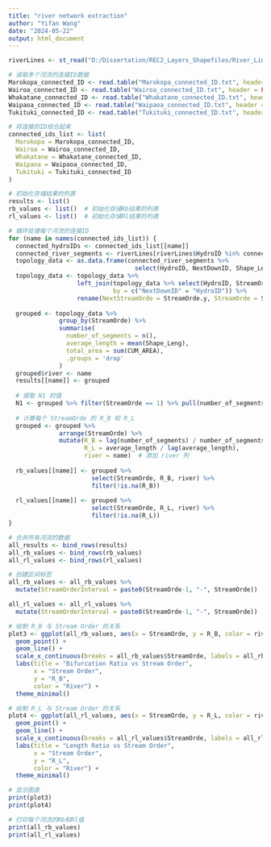 ---
title: "river network extraction"
author: "Yifan Wang"
date: "2024-05-22"
output: html_document
---


```{r}
riverLines <- st_read("D:/Dissertation/REC2_Layers_Shapefiles/River_Lines.shp")


```

```{r}
# 读取多个河流的连接ID数据
Marokopa_connected_ID <- read.table("Marokopa_connected_ID.txt", header = FALSE, stringsAsFactors = FALSE)$V1
Wairoa_connected_ID <- read.table("Wairoa_connected_ID.txt", header = FALSE, stringsAsFactors = FALSE)$V1
Whakatane_connected_ID <- read.table("Whakatane_connected_ID.txt", header = FALSE, stringsAsFactors = FALSE)$V1
Waipaoa_connected_ID <- read.table("Waipaoa_connected_ID.txt", header = FALSE, stringsAsFactors = FALSE)$V1
Tukituki_connected_ID <- read.table("Tukituki_connected_ID.txt", header = FALSE, stringsAsFactors = FALSE)$V1

# 将连接的ID结合起来
connected_ids_list <- list(
  Marokopa = Marokopa_connected_ID,
  Wairoa = Wairoa_connected_ID,
  Whakatane = Whakatane_connected_ID,
  Waipaoa = Waipaoa_connected_ID,
  Tukituki = Tukituki_connected_ID
)

# 初始化存储结果的列表
results <- list()
rb_values <- list()  # 初始化存储Rb结果的列表
rl_values <- list()  # 初始化存储Rl结果的列表

# 循环处理每个河流的连接ID
for (name in names(connected_ids_list)) {
  connected_hydroIDs <- connected_ids_list[[name]]
  connected_river_segments <- riverLines[riverLines$HydroID %in% connected_hydroIDs, ]
  topology_data <- as.data.frame(connected_river_segments %>% 
                                   select(HydroID, NextDownID, Shape_Leng, StreamOrde, CUM_AREA))
  topology_data <- topology_data %>% 
                   left_join(topology_data %>% select(HydroID, StreamOrde), 
                             by = c("NextDownID" = "HydroID")) %>%
                   rename(NextStreamOrde = StreamOrde.y, StreamOrde = StreamOrde.x)
  
  grouped <- topology_data %>%
              group_by(StreamOrde) %>%
              summarise(
                number_of_segments = n(),
                average_length = mean(Shape_Leng),
                total_area = sum(CUM_AREA),
                .groups = 'drop'
              )
  grouped$river <- name
  results[[name]] <- grouped
  
  # 提取 N1 的值
  N1 <- grouped %>% filter(StreamOrde == 1) %>% pull(number_of_segments)
  
  # 计算每个 StreamOrde 的 R_B 和 R_L
  grouped <- grouped %>%
              arrange(StreamOrde) %>%
              mutate(R_B = lag(number_of_segments) / number_of_segments,
                     R_L = average_length / lag(average_length),
                     river = name)  # 添加 river 列
  
  rb_values[[name]] <- grouped %>%
                       select(StreamOrde, R_B, river) %>%
                       filter(!is.na(R_B))
                       
  rl_values[[name]] <- grouped %>%
                       select(StreamOrde, R_L, river) %>%
                       filter(!is.na(R_L))
}

# 合并所有河流的数据
all_results <- bind_rows(results)
all_rb_values <- bind_rows(rb_values)
all_rl_values <- bind_rows(rl_values)

# 创建区间标签
all_rb_values <- all_rb_values %>%
  mutate(StreamOrderInterval = paste0(StreamOrde-1, "-", StreamOrde))

all_rl_values <- all_rl_values %>%
  mutate(StreamOrderInterval = paste0(StreamOrde-1, "-", StreamOrde))

# 绘制 R_B 与 Stream Order 的关系
plot3 <- ggplot(all_rb_values, aes(x = StreamOrde, y = R_B, color = river, group = river)) +
  geom_point() +
  geom_line() +
  scale_x_continuous(breaks = all_rb_values$StreamOrde, labels = all_rb_values$StreamOrderInterval) +
  labs(title = "Bifurcation Ratio vs Stream Order",
       x = "Stream Order",
       y = "R_B",
       color = "River") +
  theme_minimal()

# 绘制 R_L 与 Stream Order 的关系
plot4 <- ggplot(all_rl_values, aes(x = StreamOrde, y = R_L, color = river, group = river)) +
  geom_point() +
  geom_line() +
  scale_x_continuous(breaks = all_rl_values$StreamOrde, labels = all_rl_values$StreamOrderInterval) +
  labs(title = "Length Ratio vs Stream Order",
       x = "Stream Order",
       y = "R_L",
       color = "River") +
  theme_minimal()

# 显示图表
print(plot3)
print(plot4)

# 打印每个河流的Rb和Rl值
print(all_rb_values)
print(all_rl_values)
```


